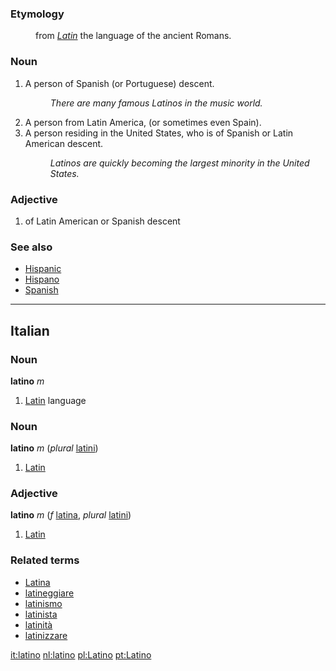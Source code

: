 === Etymology ===
: from ''[[Latin]]'' the language of the ancient Romans.

===Noun=== 
# A person of Spanish (or Portuguese) descent.
#:''There are many famous Latinos in the music world.''
# A person from Latin America, (or sometimes even Spain).
# A person residing in the United States, who is of Spanish or Latin American descent.
#:''Latinos are quickly becoming the largest minority in the United States.''

===Adjective=== 
# of Latin American or Spanish descent 

===See also===
* [[Hispanic]]
* [[Hispano]]
* [[Spanish]]
----

==Italian==
===Noun===
'''latino''' ''m''

# [[Latin]] language

===Noun===
'''latino''' ''m'' (''plural'' [[latini]])

# [[Latin]]

===Adjective===
'''latino''' ''m'' (''f'' [[latina]], ''plural'' [[latini]])

# [[Latin]]

===Related terms===
*[[Latina]]
*[[latineggiare]]
*[[latinismo]]
*[[latinista]]
*[[latinità]]
*[[latinizzare]]

[[it:latino]]
[[nl:latino]]
[[pl:Latino]]
[[pt:Latino]]